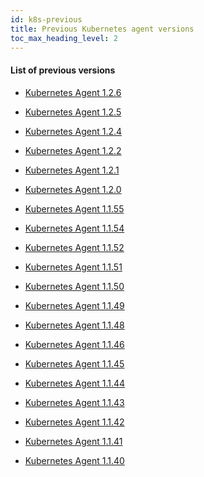 ```yaml
---
id: k8s-previous
title: Previous Kubernetes agent versions
toc_max_heading_level: 2
---
```



#### List of previous versions

-   [Kubernetes Agent 1.2.6](k8s-1_2_6)

-   [Kubernetes Agent 1.2.5](k8s-1_2_5)

-   [Kubernetes Agent 1.2.4](k8s-1_2_4)

-   [Kubernetes Agent 1.2.2](k8s-1_2_2)

-   [Kubernetes Agent 1.2.1](k8s-1_2_1)

-   [Kubernetes Agent 1.2.0](k8s-1_2_0)

-   [Kubernetes Agent 1.1.55](k8s-1_1_55)

-   [Kubernetes Agent 1.1.54](k8s-1_1_54)

-   [Kubernetes Agent 1.1.52](k8s-1_1_52)

-   [Kubernetes Agent 1.1.51](k8s-1_1_51)

-   [Kubernetes Agent 1.1.50](k8s-1_1_50)

-   [Kubernetes Agent 1.1.49](k8s-1_1_49)

-   [Kubernetes Agent 1.1.48](k8s-1_1_48)

-   [Kubernetes Agent 1.1.46](k8s-1_1_46)

-   [Kubernetes Agent 1.1.45](k8s-1_1_45)

-   [Kubernetes Agent 1.1.44](k8s-1_1_44)

-   [Kubernetes Agent 1.1.43](k8s-1_1_43)

-   [Kubernetes Agent 1.1.42](k8s-1_1_42)

-   [Kubernetes Agent 1.1.41](k8s-1_1_41)

-   [Kubernetes Agent 1.1.40](k8s-1_1_40)
